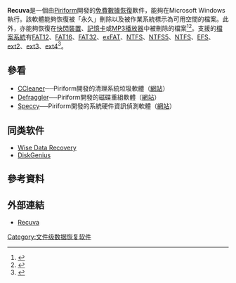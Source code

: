 {{NoteTA|G1=IT}}
{{Infobox Software
| name                   = Recuva
| logo                   = Recuva icon.png
| logo size              = 64px
| screenshot             = Piriform Recuva.png
| caption                = Recuva運行於[[Windows_Vista|Windows Vista]]
| developer              = [[Piriform|Piriform]]
| released = {{Start date and age|2007|08|07|df=yes}}
| frequently_updated     = Yes <!--发布版本更新？请不要编辑本页，只需点击版本号码！-->
| programming language   = [[C++|C++]]
| operating system       = [[Microsoft_Windows|Microsoft Windows]]
| size                   = 5.31 MB
| language               = [[多國語言|多國語言]]
| genre                  = 數據恢復
| license                = [[專有軟件|專有軟件]]、[[免費軟件|免費軟件]]
| website                = [http://www.piriform.com/recuva www.piriform.com/recuva]
}}

'''Recuva'''是一個由[[Piriform|Piriform]]開發的[[免費軟件|免費]][[數據恢復|數據恢復]]軟件，能夠在Microsoft Windows執行。該軟體能夠恢復被「永久」刪除以及被作業系統標示為可用空間的檔案。此外，亦能夠恢復在[[快閃裝置|快閃裝置]]、[[記憶卡|記憶卡]]或[[MP3播放器|MP3播放器]]中被刪除的檔案<ref>{{cite web|url=https://softonline.net/recuva-for-windows|title=Recuva  - free  file recovery software|work=Softonline.net|accessdate=2020-09-09|archive-date=2020-09-17|archive-url=https://web.archive.org/web/20200917003030/https://softonline.net/recuva-for-windows/|dead-url=no}}</ref><ref>{{cite web|url=http://www.technibble.com/repair-tool-of-the-week-recuva-portable/|title=Repair  Tool of the Week: Recuva Portable|work=technibble.com|accessdate=2009-01-01|archive-date=2017-12-10|archive-url=https://web.archive.org/web/20171210175703/https://www.technibble.com/repair-tool-of-the-week-recuva-portable/|dead-url=no}}</ref>。支援的[[檔案系統|檔案系統]]有[[FAT12|FAT12]]、[[FAT16|FAT16]]、[[FAT32|FAT32]]、[[exFAT|exFAT]]、[[NTFS|NTFS]]、[[NTFS5|NTFS5]]、[[NTFS|NTFS]]、[[EFS|EFS]]、[[ext2|ext2]]、[[ext3|ext3]]、[[ext4|ext4]]<ref>{{cite web|url=http://www.filehippo.com/download_recuva/60713|title=Recuva 1.52.1086|work=FileHippo|accessdate=2015-04-08|archive-date=2015-04-16|archive-url=https://web.archive.org/web/20150416221006/http://filehippo.com/download_recuva/60713|dead-url=no}}</ref>。

== 參看 ==
* [[CCleaner|CCleaner]]──Piriform開發的清理系統垃圾軟體（[http://www.piriform.com/ccleaner 網站]{{Wayback|url=http://www.piriform.com/ccleaner |date=20100905055743 }}）
* [[Defraggler|Defraggler]]──Piriform開發的磁碟重組軟體（[http://www.piriform.com/defraggler 網站]{{Wayback|url=http://www.piriform.com/defraggler |date=20100227074722 }}）
* [[Speccy|Speccy]]──Piriform開發的系統硬件資訊偵測軟體（[http://www.piriform.com/speccy/download 網站]{{Wayback|url=http://www.piriform.com/speccy/download |date=20100908061220 }}）

==同类软件==
* [[Wise_Data_Recovery|Wise Data Recovery]]
* [[DiskGenius|DiskGenius]]

==參考資料==
{{reflist}}

==外部連結==
* [http://www.piriform.com/recuva Recuva]{{Wayback|url=http://www.piriform.com/recuva |date=20160618020246 }}

{{windows-software-stub}}

[[Category:文件级数据恢复软件|Category:文件级数据恢复软件]]